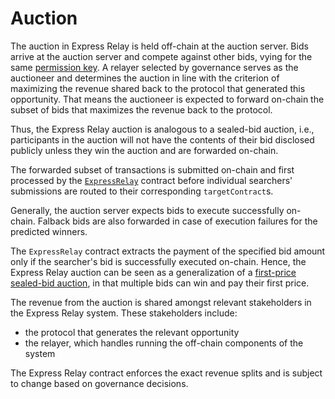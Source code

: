 # Auction

The auction in Express Relay is held off-chain at the auction server.
Bids arrive at the auction server and compete against other bids, vying for the same [permission key](./permissioning.mdx).
A relayer selected by governance serves as the auctioneer and determines the auction in line with the criterion of maximizing the revenue shared back to the protocol that generated this opportunity. That means the auctioneer is expected to forward on-chain the subset of bids that maximizes the revenue back to the protocol.

Thus, the Express Relay auction is analogous to a sealed-bid auction, i.e., participants in the auction will not have the contents of their bid disclosed publicly unless they win the auction and are forwarded on-chain.

The forwarded subset of transactions is submitted on-chain and first processed by the [`ExpressRelay`](https://github.com/pyth-network/per/blob/main/contracts/src/express-relay/ExpressRelay.sol) contract before individual searchers' submissions are routed to their corresponding `targetContract`s.

Generally, the auction server expects bids to execute successfully on-chain. Falback bids are also forwarded in case of execution failures for the predicted winners.

The `ExpressRelay` contract extracts the payment of the specified bid amount only if the searcher's bid is successfully executed on-chain.
Hence, the Express Relay auction can be seen as a generalization of a [first-price sealed-bid auction](https://en.wikipedia.org/wiki/First-price_sealed-bid_auction), in that multiple bids can win and pay their first price.

The revenue from the auction is shared amongst relevant stakeholders in the Express Relay system. These stakeholders include:

- the protocol that generates the relevant opportunity
- the relayer, which handles running the off-chain components of the system

The Express Relay contract enforces the exact revenue splits and is subject to change based on governance decisions.
